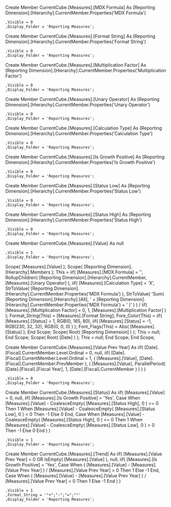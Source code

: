 Create Member CurrentCube.[Measures].[MDX Formula]
As
    [Reporting Dimension].[Hierarchy].CurrentMember.Properties('MDX Formula')

    ,Visible = 0
    ,Display_Folder = 'Reporting Measures'; 

Create Member CurrentCube.[Measures].[Format String]
As
    [Reporting Dimension].[Hierarchy].CurrentMember.Properties('Format String')

    ,Visible = 0
    ,Display_Folder = 'Reporting Measures'; 

Create Member CurrentCube.[Measures].[Multiplication Factor]
As
    [Reporting Dimension].[Hierarchy].CurrentMember.Properties('Multiplication Factor')

    ,Visible = 0
    ,Display_Folder = 'Reporting Measures'; 

Create Member CurrentCube.[Measures].[Unary Operator]
As
    [Reporting Dimension].[Hierarchy].CurrentMember.Properties('Unary Operator')

    ,Visible = 0
    ,Display_Folder = 'Reporting Measures'; 

Create Member CurrentCube.[Measures].[Calculation Type]
As
    [Reporting Dimension].[Hierarchy].CurrentMember.Properties('Calculation Type')

    ,Visible = 0
    ,Display_Folder = 'Reporting Measures'; 

Create Member CurrentCube.[Measures].[Is Growth Positive]
As
    [Reporting Dimension].[Hierarchy].CurrentMember.Properties('Is Growth Positive')

    ,Visible = 0
    ,Display_Folder = 'Reporting Measures'; 

Create Member CurrentCube.[Measures].[Status Low]
As
    [Reporting Dimension].[Hierarchy].CurrentMember.Properties('Status Low')

    ,Visible = 0
    ,Display_Folder = 'Reporting Measures'; 

Create Member CurrentCube.[Measures].[Status High]
As
    [Reporting Dimension].[Hierarchy].CurrentMember.Properties('Status High')

    ,Visible = 0
    ,Display_Folder = 'Reporting Measures'; 

Create Member CurrentCube.[Measures].[Value]
As
	null

    ,Visible = 1
    ,Display_Folder = 'Reporting Measures'; 

Scope( [Measures].[Value] );
        Scope( [Reporting Dimension].[Hierarchy].Members );
            This = iif( [Measures].[MDX Formula] = '', 
			            RollupChildren( [Reporting Dimension].[Hierarchy].CurrentMember,
                                        [Measures].[Unary Operator] ),
                        iif( [Measures].[Calculation Type] = 'X',
			                 StrToValue( [Reporting Dimension].[Hierarchy].CurrentMember.Properties('MDX Formula') ),
 			                 StrToValue( 'Sum( [Reporting Dimension].[Hierarchy].[All], ' + 
                                         [Reporting Dimension].[Hierarchy].CurrentMember.Properties('MDX Formula') +
                                         ' )'
						               )
						   )
                        /
                        iif( [Measures].[Multiplication Factor] = 0, 1,
                             [Measures].[Multiplication Factor]
                            )
                      );
		Format_String(This) = [Measures].[Format String];
		Fore_Color(This) = iif( [Measures].[Status] = 1,
								  RGB(0, 165, 80),
								  iif( [Measures].[Status] = -1,
									   RGB(230, 32, 32),
									   RGB(0, 0, 0) ) 
								);
		Font_Flags(This) = Abs( [Measures].[Status] );
        End Scope;
    Scope( Root( [Reporting Dimension] ) );
        This = null;
    End Scope;
    Scope( Root( [Date] ) );
        This = null;
    End Scope;
End Scope;

Create Member CurrentCube.[Measures].[Value Prev Year]
As
	iif( [Date].[Fiscal].CurrentMember.Level.Ordinal = 0, null,
         iif( [Date].[Fiscal].CurrentMember.Level.Ordinal = 1,
              ( [Measures].[Value], 
                [Date].[Fiscal].CurrentMember.PrevMember ),
              ( [Measures].[Value], 
                ParallelPeriod( [Date].[Fiscal].[Fiscal Year],
                                1, [Date].[Fiscal].CurrentMember ) )
            )
        )

    ,Visible = 0
    ,Display_Folder = 'Reporting Measures'; 

Create Member CurrentCube.[Measures].[Status]
As
    iif( [Measures].[Value] = 0, null,
    iif( [Measures].[Is Growth Positive] = 'Yes',
    Case
        When [Measures].[Value] - CoalesceEmpty( [Measures].[Status High], 0 ) >= 0
        Then 1
        When [Measures].[Value] - CoalesceEmpty( [Measures].[Status Low], 0 ) < 0
        Then -1
        Else 0
    End,
    Case
        When [Measures].[Value] - CoalesceEmpty( [Measures].[Status High], 0 ) <= 0
        Then 1
        When [Measures].[Value] - CoalesceEmpty( [Measures].[Status Low], 0 ) > 0
        Then -1
        Else 0
    End
    )
    )

    ,Visible = 1
    ,Display_Folder = 'Reporting Measures'; 

Create Member CurrentCube.[Measures].[Trend]
As
    iif( [Measures].[Value Prev Year] = 0 OR IsEmpty( [Measures].[Value] ), null,
    iif( [Measures].[Is Growth Positive] = 'Yes',
    Case
        When ( [Measures].[Value] - [Measures].[Value Prev Year] ) / 
               [Measures].[Value Prev Year] > 0
        Then 1
        Else -1
    End,
    Case
        When ( [Measures].[Value] - [Measures].[Value Prev Year] ) / 
               [Measures].[Value Prev Year] < 0
        Then 1
        Else -1
    End
    )
    )

    ,Visible = 1
    ,Format_String = '"+";"-";"=";""'
    ,Display_Folder = 'Reporting Measures'; 
